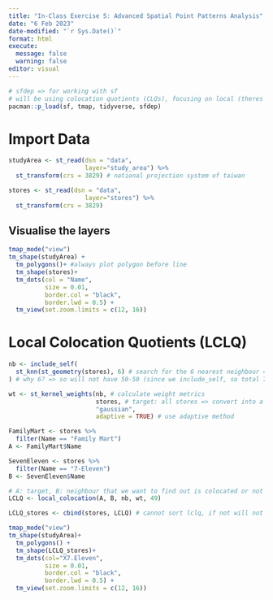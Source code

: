 ```yaml
---
title: "In-Class Exercise 5: Advanced Spatial Point Patterns Analysis"
date: "6 Feb 2023"
date-modified: "`r Sys.Date()`"
format: html
execute: 
  message: false
  warning: false
editor: visual
---
```


```r
# sfdep => for working with sf
# will be using colocation quotients (CLQs), focusing on local (theres also global and pairwise)
pacman::p_load(sf, tmap, tidyverse, sfdep)
```

# Import Data

```r
studyArea <- st_read(dsn = "data",
                     layer="study_area") %>%
  st_transform(crs = 3829) # national projection system of taiwan

stores <- st_read(dsn = "data",
                     layer="stores") %>%
  st_transform(crs = 3829)
```

## Visualise the layers

```r
tmap_mode("view")
tm_shape(studyArea) +
  tm_polygons()+ #always plot polygon before line
  tm_shape(stores)+
  tm_dots(col = "Name",
          size = 0.01,
          border.col = "black",
          border.lwd = 0.5) +
  tm_view(set.zoom.limits = c(12, 16))
```

# Local Colocation Quotients (LCLQ)

```r
nb <- include_self(
  st_knn(st_geometry(stores), 6) # search for the 6 nearest neighbour => each list have 6
) # why 6? => so will not have 50-50 (since we include_self, so total 7)

wt <- st_kernel_weights(nb, # calculate weight metrics
                        stores, # target: all stores => convert into a weight metrics
                        "gaussian",
                        adaptive = TRUE) # use adaptive method

FamilyMart <- stores %>%
  filter(Name == "Family Mart")
A <- FamilyMart$Name

SevenEleven <- stores %>%
  filter(Name == "7-Eleven")
B <- SevenEleven$Name

# A: target, B: neighbour that we want to find out is colocated or not
LCLQ <- local_colocation(A, B, nb, wt, 49)

LCLQ_stores <- cbind(stores, LCLQ) # cannot sort lclq, if not will not match with original data

tmap_mode("view")
tm_shape(studyArea)+
  tm_polygons() +
  tm_shape(LCLQ_stores)+
  tm_dots(col="X7.Eleven",
          size = 0.01,
          border.col = "black",
          border.lwd = 0.5) +
  tm_view(set.zoom.limits = c(12, 16))
```
